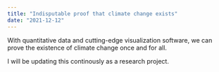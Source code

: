 ```yaml
---
title: "Indisputable proof that climate change exists"
date: "2021-12-12"
---
```


With quantitative data and cutting-edge visualization software, we can prove the existence of climate change once and for all.

I will be updating this continously as a research project.